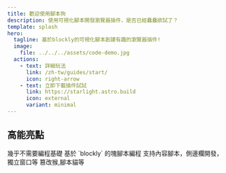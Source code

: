 ```yaml
---
title: 歡迎使用腳本狗
description: 使用可視化腳本開發瀏覽器插件，是否已經蠢蠢欲試了？
template: splash
hero:
  tagline: 基於blockly的可視化腳本創建有趣的瀏覽器插件!
  image:
    file: ../../../assets/code-demo.jpg
  actions:
    - text: 詳細玩法
      link: /zh-tw/guides/start/
      icon: right-arrow
    - text: 立即下載插件試試
      link: https://starlight.astro.build
      icon: external
      variant: minimal
---
```



## 高能亮點

<CardGrid >
    <Card title="入門簡單" icon="open-book">
        幾乎不需要編程基礎
    </Card>
    <Card title="可視化腳本" icon="pencil">
        基於 `blockly` 的塊腳本編程
    </Card>
    <Card title="多種運行方式" icon="seti:happenings">
        支持內容腳本，側邊欄開發，獨立窗口等
    </Card>
    <Card title="兼容第三方用戶腳本" icon="external">
        篡改猴,腳本貓等
    </Card>
</CardGrid>
